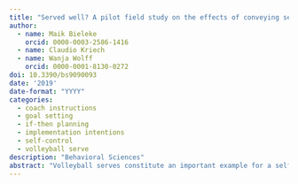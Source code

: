 ```yaml
---
title: "Served well? A pilot field study on the effects of conveying self-control strategies on volleyball service performance"
author:
  - name: Maik Bieleke
    orcid: 0000-0003-2586-1416
  - name: Claudio Kriech
  - name: Wanja Wolff
    orcid: 0000-0001-8130-0272
doi: 10.3390/bs9090093
date: '2019'
date-format: "YYYY"
categories:
  - coach instructions
  - goal setting
  - if-then planning
  - implementation intentions
  - self-control
  - volleyball serve
description: "Behavioral Sciences"
abstract: "Volleyball serves constitute an important example for a self-controlled sequence of actions in sports that is difficult to improve. It is therefore paramount to investigate whether and how conveying self-control strategies to athletes affects their service performance. To address this question, we conducted a pilot field study with sixty-two players from four Swiss volleyball schools. They performed a warm-up and subsequently a first series of 15 serves. Objective service performance was measured in terms of errors, velocity, and precision. Afterwards, players formulated either individual goals (goal condition) or plans (plan condition) based on their coaches’ correction instructions. In a second series of 15 serves objective performance was worse in some respects compared to the first series (i.e., more errors in the plan condition, reduced precision in both conditions). Mixed-effects analyses of performance development across conditions in the second series showed initially reduced but steadily recouping precision and velocity, while the number of errors stayed constant. In contrast to the objective performance, coaches evaluated their players’ service performance during the second series of serves as substantially better than during the first series. Taken together, the results of this pilot field study suggest that conveying either goals or plans as self-control strategies may involve initial adjustment costs followed by a subsequent recovery period."
---
```

